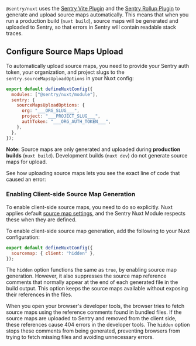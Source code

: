 `@sentry/nuxt` uses the [Sentry Vite Plugin](https://www.npmjs.com/package/@sentry/vite-plugin) and the [Sentry Rollup Plugin](https://www.npmjs.com/package/@sentry/rollup-plugin) to generate and upload source maps automatically. This means that when you run a production build (`nuxt build`), source maps will be generated and uploaded to Sentry, so that errors in Sentry will contain readable stack traces.

## Configure Source Maps Upload

To automatically upload source maps, you need to provide your Sentry auth token, your organization, and project slugs to the `sentry.sourceMapsUploadOptions` in your Nuxt config:

<OrgAuthTokenNote />

```javascript {filename:nuxt.config.ts} {3-9}
export default defineNuxtConfig({
  modules: ["@sentry/nuxt/module"],
  sentry: {
    sourceMapsUploadOptions: {
      org: "___ORG_SLUG___",
      project: "___PROJECT_SLUG___",
      authToken: "___ORG_AUTH_TOKEN___",
    },
  },
});
```
**Note:** Source maps are only generated and uploaded during **production builds** (`nuxt build`). Development builds (`nuxt dev`) do not generate source maps for upload.

See how uploading source maps lets you see the exact line of code that caused an error:

<Arcade src="https://demo.arcade.software/OFrHpZUU739XKR8qUiEP?embed" />

### Enabling Client-side Source Map Generation

To enable client-side source maps, you need to do so explicitly. Nuxt applies default [source map settings](https://nuxt.com/docs/api/nuxt-config#sourcemap), and the Sentry Nuxt Module respects these when they are defined.

To enable client-side source map generation, add the following to your Nuxt configuration:

```javascript {filename:nuxt.config.ts} {2}
export default defineNuxtConfig({
  sourcemap: { client: "hidden" },
});
```

The `hidden` option functions the same as `true`, by enabling source map generation. However, it also suppresses the source map reference comments that normally appear at the end of each generated file in the build output. This option keeps the source maps available without exposing their references in the files.

When you open your browser's developer tools, the browser tries to fetch source maps using the reference comments found in bundled files. If the source maps are uploaded to Sentry and removed from the client side, these references cause 404 errors in the developer tools. The `hidden` option stops these comments from being generated, preventing browsers from trying to fetch missing files and avoiding unnecessary errors.
